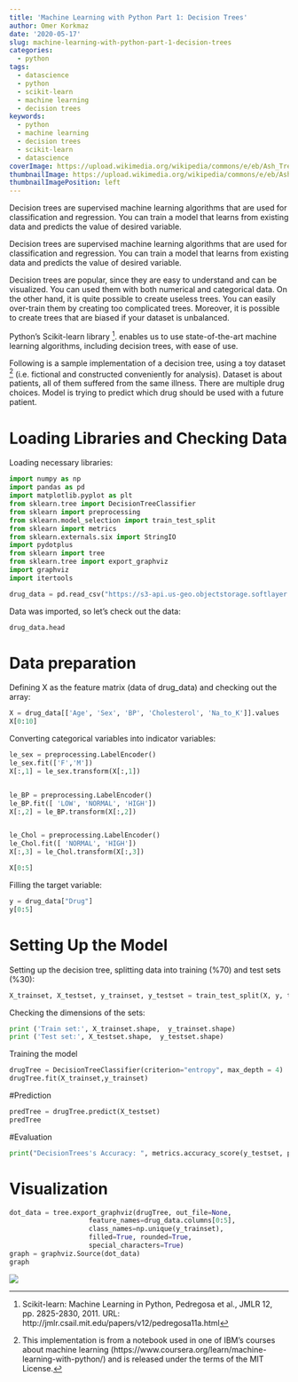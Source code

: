 ```yaml
---
title: 'Machine Learning with Python Part 1: Decision Trees'
author: Omer Korkmaz
date: '2020-05-17'
slug: machine-learning-with-python-part-1-decision-trees
categories:
  - python
tags:
  - datascience
  - python
  - scikit-learn
  - machine learning
  - decision trees
keywords:
  - python
  - machine learning
  - decision trees
  - scikit-learn
  - datascience
coverImage: https://upload.wikimedia.org/wikipedia/commons/e/eb/Ash_Tree_-_geograph.org.uk_-_590710.jpg
thumbnailImage: https://upload.wikimedia.org/wikipedia/commons/e/eb/Ash_Tree_-_geograph.org.uk_-_590710.jpg
thumbnailImagePosition: left
---
```

Decision trees are supervised machine learning algorithms that are used for classification and regression. You can train a model that learns from existing data and predicts the value of desired variable. 

<!--more-->

Decision trees are supervised machine learning algorithms that are used for classification and regression. You can train a model that learns from existing data and predicts the value of desired variable. 

Decision trees are popular, since they are easy to understand and can be visualized. You can used them with both numerical and categorical data. On the other hand, it is quite possible to create useless trees. You can easily over-train them by creating too complicated trees. Moreover, it is possible to create trees that are biased if your dataset is unbalanced.

Python’s Scikit-learn library ^[ Scikit-learn: Machine Learning in Python, Pedregosa et al., JMLR 12, pp. 2825-2830, 2011. URL: http://jmlr.csail.mit.edu/papers/v12/pedregosa11a.html]. enables us to use state-of-the-art machine learning algorithms, including decision trees, with ease of use.

Following is a sample implementation of a decision tree, using a toy dataset ^[This implementation is from a notebook used in one of IBM’s courses about machine learning (https://www.coursera.org/learn/machine-learning-with-python/) and is released under the terms of the MIT License.] (i.e. fictional and constructed conveniently for analysis). Dataset is about patients, all of them suffered from the same illness. There are multiple drug choices. Model is trying to predict which drug should be used with a future patient.

# Loading Libraries and Checking Data

Loading necessary libraries:

```python
import numpy as np 
import pandas as pd
import matplotlib.pyplot as plt
from sklearn.tree import DecisionTreeClassifier
from sklearn import preprocessing
from sklearn.model_selection import train_test_split
from sklearn import metrics
from sklearn.externals.six import StringIO
import pydotplus
from sklearn import tree
from sklearn.tree import export_graphviz
import graphviz
import itertools
```

```python
drug_data = pd.read_csv("https://s3-api.us-geo.objectstorage.softlayer.net/cf-courses-data/CognitiveClass/ML0101ENv3/labs/drug200.csv", delimiter=",")
```

Data was imported, so let's check out the data:

```python
drug_data.head
```

# Data preparation

Defining X as the feature matrix (data of drug_data) and checking out the array:

```python
X = drug_data[['Age', 'Sex', 'BP', 'Cholesterol', 'Na_to_K']].values
X[0:10]
```

Converting categorical variables into indicator variables:

```python
le_sex = preprocessing.LabelEncoder()
le_sex.fit(['F','M'])
X[:,1] = le_sex.transform(X[:,1]) 


le_BP = preprocessing.LabelEncoder()
le_BP.fit([ 'LOW', 'NORMAL', 'HIGH'])
X[:,2] = le_BP.transform(X[:,2])


le_Chol = preprocessing.LabelEncoder()
le_Chol.fit([ 'NORMAL', 'HIGH'])
X[:,3] = le_Chol.transform(X[:,3]) 

X[0:5]
```

Filling the target variable:

```python
y = drug_data["Drug"]
y[0:5]
```

# Setting Up the Model

Setting up the decision tree, splitting data into training (%70) and test sets (%30):

```python
X_trainset, X_testset, y_trainset, y_testset = train_test_split(X, y, test_size=0.3, random_state=3)
```

Checking the dimensions of the sets:

```python
print ('Train set:', X_trainset.shape,  y_trainset.shape)
print ('Test set:', X_testset.shape,  y_testset.shape)
```

Training the model

```python
drugTree = DecisionTreeClassifier(criterion="entropy", max_depth = 4)
drugTree.fit(X_trainset,y_trainset)
```

#Prediction
```python
predTree = drugTree.predict(X_testset)
predTree
```

#Evaluation
```python
print("DecisionTrees's Accuracy: ", metrics.accuracy_score(y_testset, predTree))
```

# Visualization

```python
dot_data = tree.export_graphviz(drugTree, out_file=None, 
                    feature_names=drug_data.columns[0:5],  
                    class_names=np.unique(y_trainset),  
                    filled=True, rounded=True,  
                    special_characters=True)  
graph = graphviz.Source(dot_data)  
graph
```
![](drugtree.png)